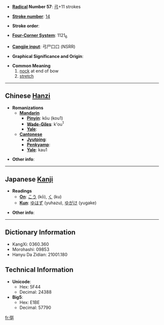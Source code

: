 * '''[[Wiktionary:Chinese radical index| Radical]] Number 57''': [[Wiktionary:Chinese radical index 弓|弓]]+11 strokes

* '''[[Wiktionary:Chinese total strokes index|Stroke number]]''': [[Wiktionary:Chinese total strokes index 14|14]]

* '''Stroke order''': 

* '''[[Wiktionary:Chinese four corner index|Four-Corner System]]''': 1121<sub>6</sub>

* '''[[Wiktionary:Chinese Cangjie index|Cangjie input]]''': 弓尸口口 (NSRR)

* '''Graphical Significance and Origin''': 

* '''Common Meaning'''
*#[[nock]] at end of bow
*# [[stretch]]

----

== Chinese [[Hanzi]] ==

* '''Romanizations'''
** '''[[Mandarin]]'''
*** '''[[Pinyin]]''': kōu (kou1)
*** '''[[Wade-Giles]]''': k'ou<sup>1</sup>
*** '''[[Yale]]''': 
** '''[[Cantonese]]'''
*** '''[[Jyutping]]''':
*** '''[[Penkyamp]]''': 
*** '''[[Yale]]''': kau1

* '''Other info''': 

----

== Japanese [[Kanji]] ==

* '''Readings'''
** '''[[On]]''': [[こう]] (kō), [[く]] (ku)
** '''[[Kun]]''': [[ゆはず]] (yuhazu), [[ゆがけ]] (yugake)

* '''Other info''':  

----

== Dictionary Information ==

* KangXi: 0360.360
* Morohashi: 09853
* Hanyu Da Zidian: 21001.180

== Technical Information ==

* '''Unicode''':
** Hex: 5F44
** Decimal: 24388
* '''Big5''':
** Hex: E1BE
** Decimal: 57790

[[fr:彄]]